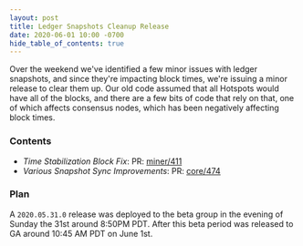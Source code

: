```yaml
---
layout: post
title: Ledger Snapshots Cleanup Release
date: 2020-06-01 10:00 -0700
hide_table_of_contents: true
---
```


Over the weekend we've identified a few minor issues with ledger snapshots, and since they're
impacting block times, we're issuing a minor release to clear them up. Our old code assumed that all
Hotspots would have all of the blocks, and there are a few bits of code that rely on that, one of
which affects consensus nodes, which has been negatively affecting block times.

<!--truncate-->

### Contents

- _Time Stabilization Block Fix_: PR: [miner/411](https://github.com/helium/miner/pull/411)
- _Various Snapshot Sync Improvements_: PR:
  [core/474](https://github.com/helium/blockchain-core/pull/474)

### Plan

A `2020.05.31.0` release was deployed to the beta group in the evening of Sunday the 31st around
8:50PM PDT. After this beta period was released to GA around 10:45 AM PDT on June 1st.
